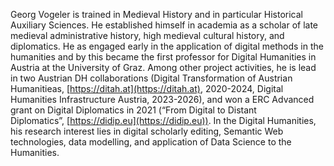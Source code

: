 Georg Vogeler is trained in Medieval History and in particular Historical Auxiliary Sciences. He established himself in academia as a scholar of late medieval administrative history, high medieval cultural history, and diplomatics. He as engaged early in the application of digital methods in the humanities and by this became the first professor for Digital Humanities in Austria at the University of Graz. Among other project activities, he is lead in two Austrian DH collaborations (Digital Transformation of Austrian Humanitieas, [https://ditah.at](https://ditah.at), 2020-2024, Digital Humanities Infrastructure Austria, 2023-2026), and won a ERC Advanced grant on Digital Diplomatics in 2021 (“From Digital to Distant Diplomatics”, [https://didip.eu](https://didip.eu)). In the Digital Humanities, his research interest lies in digital scholarly editing, Semantic Web technologies, data modelling, and application of Data Science to the Humanities.
